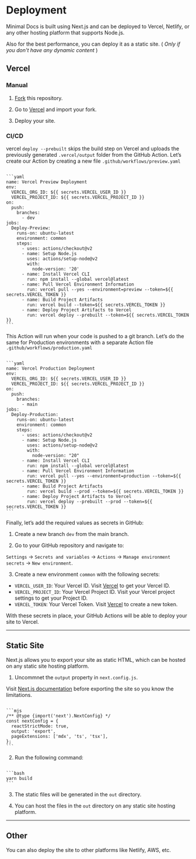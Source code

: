 # Deployment

Minimal Docs is built using Next.js and can be deployed to Vercel, Netlify, or any other hosting platform that supports Node.js.

Also for the best performance, you can deploy it as a static site. ( *Only if you don't have any dynamic content* )

## Vercel

### Manual

1. [Fork](https://docs.github.com/en/pull-requests/collaborating-with-pull-requests/working-with-forks/fork-a-repo) this repository.

2. Go to [Vercel](https://vercel.com/new) and import your fork.

3. Deploy your site.

### CI/CD

vercel `deploy --prebuilt` skips the build step on Vercel and uploads the previously generated `.vercel/output` folder from the GitHub Action. Let’s create our Action by creating a new file `.github/workflows/preview.yaml`

<Code>
```yaml
name: Vercel Preview Deployment
env:
  VERCEL_ORG_ID: ${{ secrets.VERCEL_USER_ID }}
  VERCEL_PROJECT_ID: ${{ secrets.VERCEL_PROJECT_ID }}
on:
  push:
    branches:
      - dev
jobs:
  Deploy-Preview:
    runs-on: ubuntu-latest
    environment: common
    steps:
      - uses: actions/checkout@v2
      - name: Setup Node.js
        uses: actions/setup-node@v2
        with:
          node-version: '20'
      - name: Install Vercel CLI
        run: npm install --global vercel@latest
      - name: Pull Vercel Environment Information
        run: vercel pull --yes --environment=preview --token=${{ secrets.VERCEL_TOKEN }}
      - name: Build Project Artifacts
        run: vercel build --token=${{ secrets.VERCEL_TOKEN }}
      - name: Deploy Project Artifacts to Vercel
        run: vercel deploy --prebuilt --token=${{ secrets.VERCEL_TOKEN }}
```
</Code>

This Action will run when your code is pushed to a git branch. Let’s do the same for Production environments with a separate Action file `.github/workflows/production.yaml`

<Code>
```yaml
name: Vercel Production Deployment
env:
  VERCEL_ORG_ID: ${{ secrets.VERCEL_USER_ID }}
  VERCEL_PROJECT_ID: ${{ secrets.VERCEL_PROJECT_ID }}
on:
  push:
    branches:
      - main
jobs:
  Deploy-Production:
    runs-on: ubuntu-latest
    environment: common
    steps:
      - uses: actions/checkout@v2
      - name: Setup Node.js
        uses: actions/setup-node@v2
        with:
          node-version: "20"
      - name: Install Vercel CLI
        run: npm install --global vercel@latest
      - name: Pull Vercel Environment Information
        run: vercel pull --yes --environment=production --token=${{ secrets.VERCEL_TOKEN }}
      - name: Build Project Artifacts
        run: vercel build --prod --token=${{ secrets.VERCEL_TOKEN }}
      - name: Deploy Project Artifacts to Vercel
        run: vercel deploy --prebuilt --prod --token=${{ secrets.VERCEL_TOKEN }}
```
</Code>

Finally, let’s add the required values as secrets in GitHub:

1. Create a new branch `dev` from the main branch.

2. Go to your GitHub repository and navigate to:

`Settings` → `Secrets and variables` → `Actions` → `Manage environment secrets` → `New environment`.

3. Create a new environment `common` with the following secrets:

- `VERCEL_USER_ID`: Your Vercel ID. Visit [Vercel](https://vercel.com/account) to get your Vercel ID.
- `VERCEL_PROJECT_ID`: Your Vercel Project ID. Visit your Vercel project settings to get your Project ID.
- `VERCEL_TOKEN`: Your Vercel Token. Visit [Vercel](https://vercel.com/account/tokens) to create a new token.

With these secrets in place, your GitHub Actions will be able to deploy your site to Vercel.

---

## Static Site

Next.js allows you to export your site as static HTML, which can be hosted on any static site hosting platform.

1. Uncommnet the `output` property in `next.config.js`.

Visit [Next.js documentation](https://nextjs.org/docs/pages/building-your-application/deploying/static-exports) before exporting the site so you
know the limitations.

<Code>
```mjs
/** @type {import('next').NextConfig} */
const nextConfig = {
  reactStrictMode: true,
  output: 'export',
  pageExtensions: ['mdx', 'ts', 'tsx'],
};
```
</Code>

2. Run the following command:

<Code>
```bash
yarn build
```
</Code>

3. The static files will be generated in the `out` directory.

4. You can host the files in the `out` directory on any static site hosting platform.

---

## Other

You can also deploy the site to other platforms like Netlify, AWS, etc.